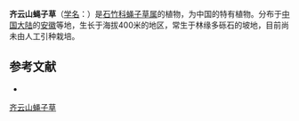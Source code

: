 {{Speciesbox
| name = 齐云山蝇子草
| status = 
| status_system = 
| image =
| genus = Silene
| species = qiyunshanensis
| authority = X. H. Guo et X. L. Liu
}}

'''齐云山蝇子草'''（[[学名|学名]]：{{lang|la|''Silene qiyunshanensis''}}）是[[石竹科|石竹科]][[蝇子草属|蝇子草属]]的植物，为中国的特有植物。分布于[[中国大陆|中国大陆]]的[[安徽|安徽]]等地，生长于海拔400米的地区，常生于林缘多砾石的坡地，目前尚未由人工引种栽培。

== 参考文献 ==
<div class="references-small">
* {{cite web| url =http://www.bioinfo.cn/db05/KmzwSpecies.php?action=view&id=2203| title =齐云山蝇子草| work =《中国高等植物数据库全库》| publisher =中国科学院微生物研究所| author =昆明植物研究所| accessdate =2009-02-23| deadurl =yes| archiveurl =https://web.archive.org/web/20160305045227/http://www.bioinfo.cn/db05/KmzwSpecies.php?action=view&id=2203| archivedate =2016-03-05}}
</div>
{{Taxonbar|from=Q11180190}}

[[Category:蝇子草属|齐云山蝇子草]]


{{植物小作品}}